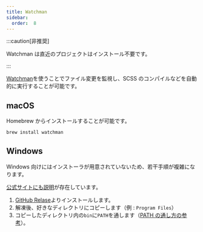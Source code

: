 ```yaml
---
title: Watchman
sidebar:
  order:  8
---
```


:::caution[非推奨]

Watchman は直近のプロジェクトはインストール不要です。

:::

[Watchman](https://facebook.github.io/watchman/)を使うことでファイル変更を監視し、SCSS のコンパイルなどを自動的に実行することが可能です。

## macOS

Homebrew からインストールすることが可能です。

```bash
brew install watchman
```

## Windows

Windows 向けにはインストーラが用意されていないため、若干手順が複雑になります。

[公式サイトにも説明](https://facebook.github.io/watchman/docs/install.html#binary-downloads-for-linux-macos-and-windows-beta)が存在しています。

1. [GitHub Relase](https://github.com/facebook/watchman/releases)よりインストールします。
2. 解凍後、好きなディレクトリにコピーします（例 : `Program Files`）
3. コピーしたディレクトリ内の`bin`に`PATH`を通します（[PATH の通し方の参考](https://helpdeskgeek.com/windows-10/add-windows-path-environment-variable/)）。
